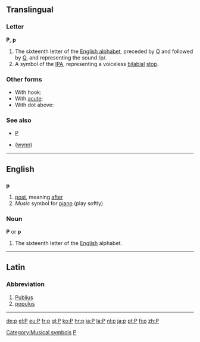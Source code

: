 ==Translingual==

===Letter===
'''P''', '''p'''

# The sixteenth letter of the [[Wiktionary:About Roman script|English alphabet]], preceded by [[o|O]] and followed by [[q|Q]], and representing the sound /p/.
# A symbol of the [[IPA]], representing a voiceless [[bilabial]] [[stop]].

===Other forms===
*With hook: {{IPAchar|[[ƥ]]}}
*With [[acute]]: {{IPAchar|[[ṕ]]}}
*With dot above: {{IPAchar|[[ṗ]]}}

===See also===
*[[P]]
*{{IPAchar|[[ƿ]]}} ([[wynn]])

----

==English==

{{rank|looked|head|called|186|p|Lord|de|whole}}

==={{abbreviation}}===
'''p'''

# [[post]], meaning [[after]]
# ''Music'' symbol for [[piano]] (play softly) [[Category:Musical symbols]]

===Noun===
'''P''' or '''p'''

#The sixteenth letter of the [[English]] alphabet.

----

==Latin==
===Abbreviation===

# [[Publius]]
# [[populus]]
----

[[Category:Latin letters|P]]

[[de:p]]
[[el:P]]
[[eu:P]]
[[fr:p]]
[[gl:P]]
[[ko:P]]
[[hr:p]]
[[ia:P]]
[[la:P]]
[[nl:p]]
[[ja:p]]
[[pt:P]]
[[fi:p]]
[[zh:P]]